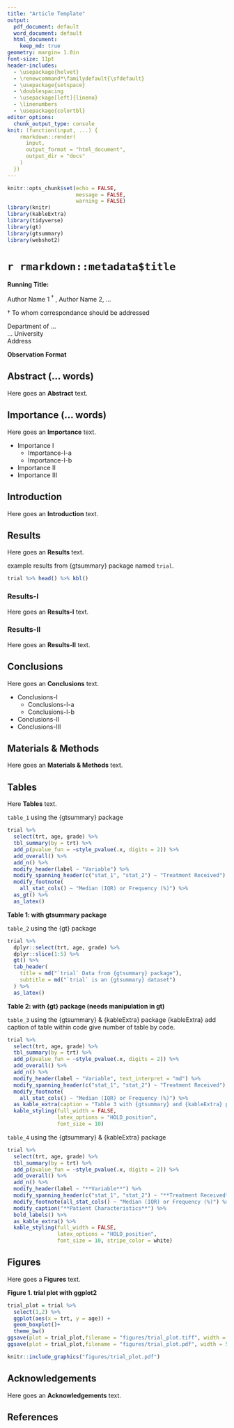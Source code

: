 ```yaml
---
title: "Article Template"
output:
  pdf_document: default
  word_document: default
  html_document:
    keep_md: true
geometry: margin= 1.0in
font-size: 11pt
header-includes: 
  - \usepackage{helvet}
  - \renewcommand*\familydefault{\sfdefault}
  - \usepackage{setspace}
  - \doublespacing
  - \usepackage[left]{lineno}
  - \linenumbers
  - \usepackage{colortbl}
editor_options: 
  chunk_output_type: console
knit: (function(input, ...) {
    rmarkdown::render(
      input,
      output_format = "html_document",
      output_dir = "docs"
    )
  })
---
```


```r
knitr::opts_chunk$set(echo = FALSE,
                      message = FALSE,
                      warning = FALSE)
library(knitr)
library(kableExtra)
library(tidyverse)
library(gt)
library(gtsummary)
library(webshot2)
```

# **`r rmarkdown::metadata$title`** 

\vspace{10mm}

**Running Title:**

\vspace{10mm}

Author Name 1 ${^\dagger}$ , Author Name 2, ...

${\dagger}$ To whom correspondance should be addressed

\vspace{10mm}
 
Department of ...  
... University  
Address  

\vspace{10mm}

**Observation Format**

\newpage

## Abstract (... words)
Here goes an **Abstract** text.

## Importance (... words)
Here goes an **Importance** text.

* Importance I 
  * Importance-I-a
  * Importance-I-b
* Importance II
* Importance III

\newpage

## Introduction
Here goes an **Introduction** text.

\newpage

## Results
Here goes an **Results** text.

example results from {gtsummary} package named `trial`.

```r
trial %>% head() %>% kbl()
```


### Results-I
Here goes an **Results-I** text.

### Results-II
Here goes an **Results-II** text.

\newpage

## Conclusions
Here goes an **Conclusions** text.

* Conclusions-I
  * Conclusions-I-a
  * Conclusions-I-b
* Conclusions-II
* Conclusions-III

\newpage

## Materials & Methods
Here goes an **Materials & Methods** text.


\newpage

## Tables
Here  **Tables** text.

\vspace{2mm}
`table_1` using the {gtsummary} package

```r
trial %>% 
  select(trt, age, grade) %>%
  tbl_summary(by = trt) %>%
  add_p(pvalue_fun = ~style_pvalue(.x, digits = 2)) %>%
  add_overall() %>%
  add_n() %>%
  modify_header(label ~ "Variable") %>%
  modify_spanning_header(c("stat_1", "stat_2") ~ "Treatment Received") %>%
  modify_footnote(
    all_stat_cols() ~ "Median (IQR) or Frequency (%)") %>% 
  as_gt() %>% 
  as_latex()
```

**Table 1: with gtsummary package**

\newpage

`table_2` using the {gt} package

\vspace{2mm}

```r
trial %>%
  dplyr::select(trt, age, grade) %>%
  dplyr::slice(1:5) %>%
  gt() %>%
  tab_header(
    title = md("`trial` Data from {gtsummary} package"),
    subtitle = md("`trial` is an {gtsummary} dataset")
  ) %>%
  as_latex()
```

**Table 2: with {gt} package (needs manipulation in gt)**

\vspace{2mm}

\newpage

`table_3` using the {gtsummary} & {kableExtra} package 
{kableExtra} add caption of table within code give number of table by code.

\arrayrulecolor{white}

```r
trial %>% 
  select(trt, age, grade) %>%
  tbl_summary(by = trt) %>%
  add_p(pvalue_fun = ~style_pvalue(.x, digits = 2)) %>%
  add_overall() %>%
  add_n() %>%
  modify_header(label ~ "Variable", text_interpret = "md") %>%
  modify_spanning_header(c("stat_1", "stat_2") ~ "Treatment Received") %>%
  modify_footnote(
    all_stat_cols() ~ "Median (IQR) or Frequency (%)") %>% 
  as_kable_extra(caption = "Table 3 with {gtsummary} and {kableExtra} packages") %>% 
  kable_styling(full_width = FALSE,
                latex_options = "HOLD_position", 
                font_size = 10)
```

\vspace{2mm}

\newpage

`table_4` using the {gtsummary} & {kableExtra} package

\vspace{2mm}

```r
trial %>% 
  select(trt, age, grade) %>% 
  tbl_summary(by = trt) %>%
  add_p(pvalue_fun = ~style_pvalue(.x, digits = 2)) %>%
  add_overall() %>%
  add_n() %>%
  modify_header(label ~ "**Variable**") %>%
  modify_spanning_header(c("stat_1", "stat_2") ~ "**Treatment Received**") %>%
  modify_footnote(all_stat_cols() ~ "Median (IQR) or Frequency (%)") %>%
  modify_caption("**Patient Characteristics**") %>%
  bold_labels() %>% 
  as_kable_extra() %>% 
  kable_styling(full_width = FALSE,
                latex_options = "HOLD_position", 
                font_size = 10, stripe_color = white)
```

\newpage

## Figures

Here goes a **Figures** text.

\vspace{2mm}

\includegraphics{figures/trial_plot.pdf}

**Figure 1. trial plot with ggplot2**

\newpage

```r
trial_plot = trial %>%
  select(1,2) %>% 
  ggplot(aes(x = trt, y = age)) +
  geom_boxplot()+
  theme_bw()
ggsave(plot = trial_plot,filename = "figures/trial_plot.tiff", width = 5, height = 5)
ggsave(plot = trial_plot,filename = "figures/trial_plot.pdf", width = 5, height = 5)
```

```r
knitr::include_graphics("figures/trial_plot.pdf")
```

\newpage

## Acknowledgements
Here goes an **Acknowledgements** text.

\newpage

## References

